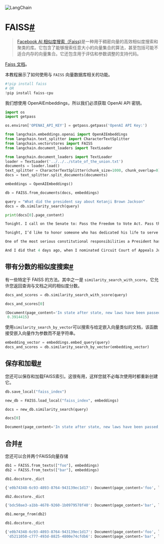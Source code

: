 

<Head>
  <script>
    {
      `(function() {
         var _hmt = _hmt || [];
(function() {
  var hm = document.createElement("script");
  hm.src = "https://hm.baidu.com/hm.js?e60fb290e204e04c5cb6f79b0ac1e697";
  var s = document.getElementsByTagName("script")[0]; 
  s.parentNode.insertBefore(hm, s);
})();
       })();`
    }
  </script>
</Head>

![LangChain](https://pica.zhimg.com/50/v2-56e8bbb52aa271012541c1fe1ceb11a2_r.gif)





FAISS[#](#faiss "到此标题的永久链接")
============================

> 
> [Facebook AI 相似度搜索（Faiss)](https://engineering.fb.com/2017/03/29/data-infrastructure/faiss-a-library-for-efficient-similarity-search/)是一种用于稠密向量的高效相似度搜索和聚类的库。它包含了能够搜索任意大小的向量集合的算法，甚至包括可能不适合内存的向量集合。它还包含用于评估和参数调整的支持代码。
> 
> 
> 

[Faiss 文档](https://faiss.ai/)。

本教程展示了如何使用与 `FAISS` 向量数据库相关的功能。

```python
#!pip install faiss
# OR
!pip install faiss-cpu

```

我们想使用 OpenAIEmbeddings，所以我们必须获取 OpenAI API 密钥。

```python
import os
import getpass

os.environ['OPENAI_API_KEY'] = getpass.getpass('OpenAI API Key:')

```

```python
from langchain.embeddings.openai import OpenAIEmbeddings
from langchain.text_splitter import CharacterTextSplitter
from langchain.vectorstores import FAISS
from langchain.document_loaders import TextLoader

```

```python
from langchain.document_loaders import TextLoader
loader = TextLoader('../../../state_of_the_union.txt')
documents = loader.load()
text_splitter = CharacterTextSplitter(chunk_size=1000, chunk_overlap=0)
docs = text_splitter.split_documents(documents)

embeddings = OpenAIEmbeddings()

```

```python
db = FAISS.from_documents(docs, embeddings)

query = "What did the president say about Ketanji Brown Jackson"
docs = db.similarity_search(query)

```

```python
print(docs[0].page_content)

```

```python
Tonight. I call on the Senate to: Pass the Freedom to Vote Act. Pass the John Lewis Voting Rights Act. And while you’re at it, pass the Disclose Act so Americans can know who is funding our elections. 

Tonight, I’d like to honor someone who has dedicated his life to serve this country: Justice Stephen Breyer—an Army veteran, Constitutional scholar, and retiring Justice of the United States Supreme Court. Justice Breyer, thank you for your service. 

One of the most serious constitutional responsibilities a President has is nominating someone to serve on the United States Supreme Court. 

And I did that 4 days ago, when I nominated Circuit Court of Appeals Judge Ketanji Brown Jackson. One of our nation’s top legal minds, who will continue Justice Breyer’s legacy of excellence.

```

带有分数的相似度搜索[#](#similarity-search-with-score "到此标题的永久链接")
--------------------------------------------------------

有一些特定于 FAISS 的方法。其中之一是 `similarity_search_with_score`，它允许您返回查询与文档之间的相似度分数。

```python
docs_and_scores = db.similarity_search_with_score(query)

```

```python
docs_and_scores[0]

```

```python
(Document(page_content='In state after state, new laws have been passed, not only to suppress the vote, but to subvert entire elections.   We cannot let this happen.   Tonight. I call on the Senate to: Pass the Freedom to Vote Act. Pass the John Lewis Voting Rights Act. And while you’re at it, pass the Disclose Act so Americans can know who is funding our elections.   Tonight, I’d like to honor someone who has dedicated his life to serve this country: Justice Stephen Breyer—an Army veteran, Constitutional scholar, and retiring Justice of the United States Supreme Court. Justice Breyer, thank you for your service.   One of the most serious constitutional responsibilities a President has is nominating someone to serve on the United States Supreme Court.   And I did that 4 days ago, when I nominated Circuit Court of Appeals Judge Ketanji Brown Jackson. One of our nation’s top legal minds, who will continue Justice Breyer’s legacy of excellence.', lookup_str='', metadata={'source': '../../state_of_the_union.txt'}, lookup_index=0),
 0.3914415)

```

使用`similarity_search_by_vector`可以搜索与给定嵌入向量类似的文档，该函数接受嵌入向量作为参数而不是字符串。

```python
embedding_vector = embeddings.embed_query(query)
docs_and_scores = db.similarity_search_by_vector(embedding_vector)

```

保存和加载[#](#saving-and-loading "本节标题的永久链接")
-----------------------------------------

您还可以保存和加载FAISS索引。这很有用，这样您就不必每次使用时都重新创建它。

```python
db.save_local("faiss_index")

```

```python
new_db = FAISS.load_local("faiss_index", embeddings)

```

```python
docs = new_db.similarity_search(query)

```

```python
docs[0]

```

```python
Document(page_content='In state after state, new laws have been passed, not only to suppress the vote, but to subvert entire elections.   We cannot let this happen.   Tonight. I call on the Senate to: Pass the Freedom to Vote Act. Pass the John Lewis Voting Rights Act. And while you’re at it, pass the Disclose Act so Americans can know who is funding our elections.   Tonight, I’d like to honor someone who has dedicated his life to serve this country: Justice Stephen Breyer—an Army veteran, Constitutional scholar, and retiring Justice of the United States Supreme Court. Justice Breyer, thank you for your service.   One of the most serious constitutional responsibilities a President has is nominating someone to serve on the United States Supreme Court.   And I did that 4 days ago, when I nominated Circuit Court of Appeals Judge Ketanji Brown Jackson. One of our nation’s top legal minds, who will continue Justice Breyer’s legacy of excellence.', lookup_str='', metadata={'source': '../../state_of_the_union.txt'}, lookup_index=0)

```

合并[#](#merging "本节标题的永久链接")
---------------------------

您还可以合并两个FAISS向量存储

```python
db1 = FAISS.from_texts(["foo"], embeddings)
db2 = FAISS.from_texts(["bar"], embeddings)

```

```python
db1.docstore._dict

```

```python
{'e0b74348-6c93-4893-8764-943139ec1d17': Document(page_content='foo', lookup_str='', metadata={}, lookup_index=0)}

```

```python
db2.docstore._dict

```

```python
{'bdc50ae3-a1bb-4678-9260-1b0979578f40': Document(page_content='bar', lookup_str='', metadata={}, lookup_index=0)}

```

```python
db1.merge_from(db2)

```

```python
db1.docstore._dict

```

```python
{'e0b74348-6c93-4893-8764-943139ec1d17': Document(page_content='foo', lookup_str='', metadata={}, lookup_index=0),
 'd5211050-c777-493d-8825-4800e74cfdb6': Document(page_content='bar', lookup_str='', metadata={}, lookup_index=0)}

```

